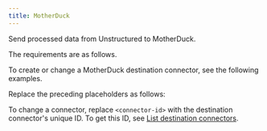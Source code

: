 ```yaml
---
title: MotherDuck
---
```


Send processed data from Unstructured to MotherDuck.

The requirements are as follows.


<MotherDuckPrerequisites />

To create or change a MotherDuck destination connector, see the following examples.


<CodeGroup>
    <MotherDuckSDK />
    <MotherDuckAPIRESTCreate />
    <MotherDuckAPIRESTChange />
</CodeGroup>

Replace the preceding placeholders as follows:


<MotherDuckAPIPlaceholders />

To change a connector, replace `<connector-id>` with the destination connector's unique ID. 
To get this ID, see [List destination connectors](/platform-api/api/overview#list-destination-connectors).
